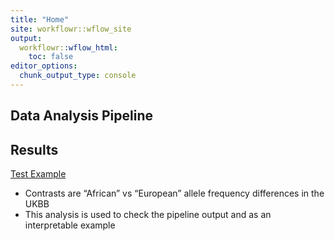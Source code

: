```yaml
---
title: "Home"
site: workflowr::wflow_site
output:
  workflowr::wflow_html:
    toc: false
editor_options:
  chunk_output_type: console
---
```


## Data Analysis Pipeline  


## Results 

[Test Example](docs/TestExample.html)  

- Contrasts are "African" vs "European" allele frequency differences in the UKBB  
- This analysis is used to check the pipeline output and as an interpretable example  


